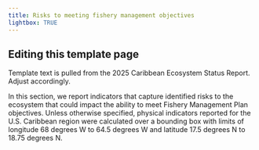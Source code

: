 ```yaml
---
title: Risks to meeting fishery management objectives
lightbox: TRUE
---
```


::: {.callout-note}
## Editing this template page
Template text is pulled from the 2025 Caribbean Ecosystem Status Report. Adjust accordingly. 
:::

In this section, we report indicators that capture identified risks to the ecosystem that could impact the ability to meet Fishery Management Plan objectives. Unless otherwise specified, physical indicators reported for the U.S. Caribbean region were calculated over a bounding box with limits of longitude 68 degrees W to 64.5 degrees W and latitude 17.5 degrees N to 18.75 degrees N.

